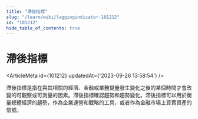 ```yaml
---
title: "滯後指標"
slug: "/learn/wiki/laggingindicator-101212"
id: "101212"
hide_table_of_contents: true
---
```



# 滯後指標

<ArticleMeta id={101212} updatedAt={'2023-09-26 13:58:54'} />
<div className='border-solid border-b border-t-0 my-4 border-[var(--ifm-color-gray-300)]' />

滯後指標是指在與其相關的經濟、金融或業務變量發生變化之後的某個時間才會改變的可觀察或可測量的因素。滯後指標確認趨勢和趨勢變化。滯後指標可以用於衡量總體經濟的趨勢，作為企業運營和戰略的工具，或者作為金融市場上買賣資產的信號。
